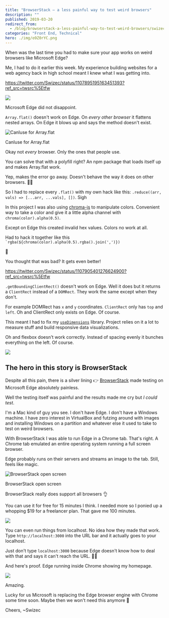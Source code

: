 ```yaml
---
title: "BrowserStack – a less painful way to test weird browsers"
description: ""
published: 2019-03-20
redirect_from:
  - /blog/browserstack-a-less-painful-way-to-test-weird-browsers/swizec/8992
categories: "Front End, Technical"
hero: ./img/o9Z0rYC.png
---
```


When was the last time you had to make sure your app works on weird browsers like Microsoft Edge?

Me, I had to do it earlier this week. My experience building websites for a web agency back in high school meant I knew what I was getting into.

https://twitter.com/Swizec/status/1107895195163451393?ref_src=twsrc%5Etfw

![](./img/media-116a8zosxwA0SI-giphy.gif)

Microsoft Edge did not disappoint.

`Array.flat()` doesn't work on Edge. On _every other browser_ it flattens nested arrays. On Edge it blows up and says the method doesn't exist.

![CanIuse for Array.flat](./img/o9Z0rYC.png)

CanIuse for Array.flat

Okay not _every_ browser. Only the ones that people use.

You can solve that with a polyfill right? An npm package that loads itself up and makes Array.flat work.

Yep, makes the error go away. Doesn't behave the way it does on other browsers. 🤦‍♂️

So I had to replace every `.flat()` with my own hack like this: `.reduce((arr, vals) => [...arr, ...vals], [])`. Sigh

In this project I was also using [chroma-js](https://gka.github.io/chroma.js/) to manipulate colors. Convenient way to take a color and give it a little alpha channel with `chroma(color).alpha(0.5)`.

Except on Edge this created invalid hex values. Colors no work at all.

Had to hack it together like this `` `rgba(${chroma(color).alpha(0.5).rgba().join(',')})``

🤨

You thought that was bad? It gets even better!

https://twitter.com/Swizec/status/1107905401276624900?ref_src=twsrc%5Etfw

`.getBoundingClientRect()` doesn't work on Edge. Well it does but it returns a `ClientRect` instead of a `DOMRect`. They work the same except when they don't.

For example DOMRect has `x` and `y` coordinates. `ClientRect` only has `top` and `left`. Oh and ClientRect only exists on Edge. Of course.

This meant I had to fix my [`useDimensions`](https://github.com/Swizec/useDimensions) library. Project relies on it a lot to measure stuff and build responsive data visualizations.

Oh and flexbox doesn't work correctly. Instead of spacing evenly it bunches everything on the left. Of course.

![](./img/media-26ufcVAp3AiJJsrIs-giphy.gif)

## The hero in this story is BrowserStack

Despite all this pain, there is a silver lining 👉 [BrowserStack](https://www.browserstack.com/) made testing on Microsoft Edge absolutely painless.

Well the testing itself was painful and the results made me cry but _I could test_.

I'm a Mac kind of guy you see. I don't have Edge. I don't have a Windows machine. I have zero interest in VirtualBox and futzing around with images and installing Windows on a partition and whatever else it used to take to test on weird browsers.

With BrowserStack I was able to run Edge in a Chrome tab. That's right. A Chrome tab emulated an entire operating system running a full screen browser.

Edge probably runs on their servers and streams an image to the tab. Still, feels like magic.

![BrowserStack open screen](./img/lGhiEHR.png)

BrowserStack open screen

BrowserStack really does support all browsers 👌

You can use it for free for 15 minutes I think. I needed more so I ponied up a whopping $19 for a freelancer plan. That gave me 100 minutes.

![](./img/GqIcx7k.png)

You can even run things from localhost. No idea how they made that work. Type `http://localhost:3000` into the URL bar and it actually goes to your localhost.

Just don't type `localhost:3000` because Edge doesn't know how to deal with that and says it can't reach the URL. 🤦‍♂️

And here's proof. Edge running inside Chrome showing my homepage.

![](./img/9yvIsIG.png)

Amazing.

Lucky for us Microsoft is replacing the Edge browser engine with Chrome some time soon. Maybe then we won't need this anymore 🤞

Cheers, ~Swizec

